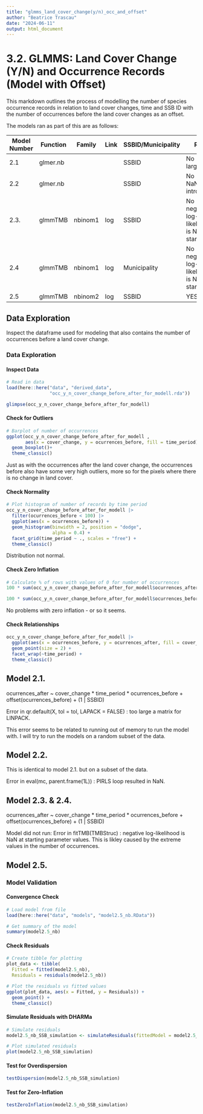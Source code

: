 ```yaml
---
title: "glmms_land_cover_change(y/n)_occ_and_offset"
author: "Beatrice Trascau"
date: "2024-06-11"
output: html_document
---
```


# **3.2. GLMMS: Land Cover Change (Y/N) and Occurrence Records (Model with Offset)**

This markdown outlines the process of modelling the number of species occurrence records in relation to land cover changes, time and SSB ID with the number of occurrences before the land cover changes as an offset.

The models ran as part of this are as follows:

| Model Number | Function | Family  | Link | SSBID/Municipality | Ran?                                            |
|--------------|----------|---------|------|--------------------|-------------------------------------------------|
| 2.1          | glmer.nb |         |      | SSBID              | No - too large                                  |
| 2.2          | glmer.nb |         |      | SSBID              | No - NaNs introduced                            |
| 2.3.         | glmmTMB  | nbinom1 | log  | SSBID              | No - negative log-likeligood is NaN at starting |
| 2.4          | glmmTMB  | nbinom1 | log  | Municipality       | No - negative log-likeligood is NaN at starting |
| 2.5          | glmmTMB  | nbinom2 | log  | SSBID              | YES!                                            |

## Data Exploration

Inspect the dataframe used for modeling that also contains the number of occurrences before a land cover change.

### Data Exploration

#### Inspect Data

```r

# Read in data
load(here::here("data", "derived_data",
                "occ_y_n_cover_change_before_after_for_modell.rda"))

glimpse(occ_y_n_cover_change_before_after_for_modell)
```

#### Check for Outliers

```r
# Barplot of number of occurrences
ggplot(occ_y_n_cover_change_before_after_for_modell , 
       aes(x = cover_change, y = ocurrences_before, fill = time_period))+
  geom_boxplot()+
  theme_classic()
```

Just as with the occurrences after the land cover change, the occurrences before also have some very high outliers, more so for the pixels where there is no change in land cover.

#### Check Normality

```r

# Plot histogram of number of records by time period
occ_y_n_cover_change_before_after_for_modell |>
  filter(ocurrences_before < 100) |>
  ggplot(aes(x = ocurrences_before)) +
  geom_histogram(binwidth = 2, position = "dodge", 
                 alpha = 0.4) +
  facet_grid(time_period ~ ., scales = "free") +
  theme_classic()
```

Distribution not normal.

#### Check Zero Inflation

```r

# Calculate % of rows with values of 0 for number of occurrences
100 * sum(occ_y_n_cover_change_before_after_for_modell$ocurrences_after == 0) / nrow(occ_y_n_cover_change_before_after_for_modell) #0.001

100 * sum(occ_y_n_cover_change_before_after_for_modell$ocurrences_before == 0) / nrow(occ_y_n_cover_change_before_after_for_modell) # 0.007

```

No problems with zero inflation - or so it seems.

#### Check Relationships

```r
occ_y_n_cover_change_before_after_for_modell |>
  ggplot(aes(x = ocurrences_before, y = ocurrences_after, fill = cover_change)) +
  geom_point(size = 2) +
  facet_wrap(~time_period) +
  theme_classic()
```

## Model 2.1.

ocurrences_after \~ cover_change \* time_period \* ocurrences_before + offset(ocurrences_before) + (1 \| SSBID)

Error in qr.default(X, tol = tol, LAPACK = FALSE) : too large a matrix for LINPACK.

This error seems to be related to running out of memory to run the model with. I will try to run the models on a random subset of the data.

## Model 2.2.

This is identical to model 2.1. but on a subset of the data.

Error in eval(mc, parent.frame(1L)) : PIRLS loop resulted in NaN.

## Model 2.3. & 2.4.

ocurrences_after \~ cover_change \* time_period \* ocurrences_before + offset(ocurrences_before) + (1 \| SSBID)

Model did not run: Error in fitTMB(TMBStruc) : negative log-likelihood is NaN at starting parameter values. This is likley caused by the extreme values in the number of occurrences.

## Model 2.5.

### Model Validation

#### Convergence Check

```r

# Load model from file
load(here::here("data", "models", "model2.5_nb.RData"))

# Get summary of the model
summary(model2.5_nb)

```

#### Check Residuals

```r

# Create tibble for plotting
plot_data <- tibble(
  Fitted = fitted(model2.5_nb),
  Residuals = residuals(model2.5_nb))

# Plot the residuals vs fitted values
ggplot(plot_data, aes(x = Fitted, y = Residuals)) +
  geom_point() +
  theme_classic()
```

#### Simulate Residuals with DHARMa

```r

# Simulate residuals 
model2.5_nb_SSB_simulation <- simulateResiduals(fittedModel = model2.5_nb)

# Plot simulated residuals
plot(model2.5_nb_SSB_simulation)
```

#### Test for Overdispersion

```r
testDispersion(model2.5_nb_SSB_simulation)
```

#### Test for Zero-Inflation

```r
testZeroInflation(model2.5_nb_SSB_simulation)
```
